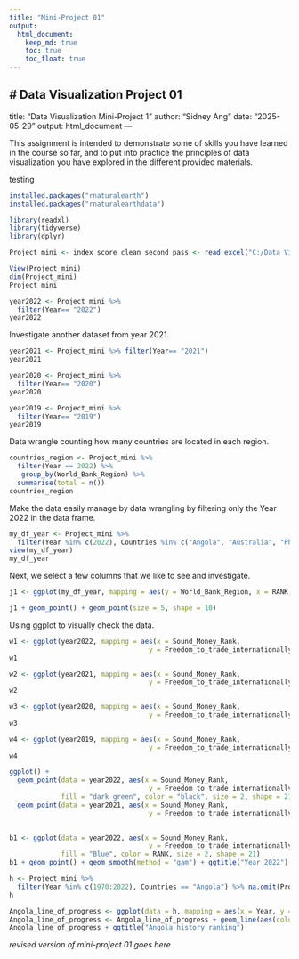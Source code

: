 ```yaml
---
title: "Mini-Project 01"
output: 
  html_document:
    keep_md: true
    toc: true
    toc_float: true
---
```


# Data Visualization Project 01
---
title: "Data Visualization Mini-Project 1"
author: "Sidney Ang"
date: "2025-05-29"
output: html_document
---

This assignment is intended to demonstrate some of skills you have learned in the course so far, and to put into practice the principles of data visualization you have explored in the different provided materials.

testing

```r
installed.packages("rnaturalearth")
installed.packages("rnaturalearthdata")
```


```r
library(readxl)
library(tidyverse)
library(dplyr)
```


```r
Project_mini <- index_score_clean_second_pass <- read_excel("C:/Data Visualization Mini-Project 1/data/index score -clean second pass.xlsx")

View(Project_mini)
dim(Project_mini)
Project_mini
```
```r
year2022 <- Project_mini %>% 
  filter(Year== "2022")
year2022
```
Investigate another dataset from year 2021.

```r
year2021 <- Project_mini %>% filter(Year== "2021")
year2021
```

```r
year2020 <- Project_mini %>% 
  filter(Year== "2020")
year2020
```

```r
year2019 <- Project_mini %>% 
  filter(Year== "2019")
year2019
```



Data wrangle counting how many countries are located in each region.

```r
countries_region <- Project_mini %>%
  filter(Year == 2022) %>% 
   group_by(World_Bank_Region) %>% 
  summarise(total = n())
countries_region
```


Make the data easily manage by data wrangling by filtering only the Year 2022 in the data frame.

```r
my_df_year <- Project_mini %>% 
  filter(Year %in% c(2022), Countries %in% c("Angola", "Australia", "Philippines", "Nigeria","China", "Germany", "United States", "Hong Kong SAR, China"))
view(my_df_year)
my_df_year
```

Next, we select a few columns that we like to see and investigate.


```r
j1 <- ggplot(my_df_year, mapping = aes(y = World_Bank_Region, x = RANK, color = Countries))

j1 + geom_point() + geom_point(size = 5, shape = 10)
```

Using ggplot to visually check the data.

```r
w1 <- ggplot(year2022, mapping = aes(x = Sound_Money_Rank,
                                   y = Freedom_to_trade_internationally_Rank, Countries = "Angola")) + geom_point() + geom_smooth(method = "loess") + ggtitle("Year2022") + geom_point(fill = "black", color = "black", size = 1, shape = 21)
w1
```

```r
w2 <- ggplot(year2021, mapping = aes(x = Sound_Money_Rank,
                                   y = Freedom_to_trade_internationally_Rank)) + geom_point() + geom_smooth(method = "loess") + ggtitle("Year 2021") + geom_point(fill = "black", color = "black", size = 2, shape = 21)
w2
```

```r
w3 <- ggplot(year2020, mapping = aes(x = Sound_Money_Rank,
                                   y = Freedom_to_trade_internationally_Rank)) + geom_point() + geom_smooth(method = "loess")+ ggtitle("Year 2020") + geom_point(fill = "black", color = "black", size = 2, shape = 21)
w3
```
 
```r
w4 <- ggplot(year2019, mapping = aes(x = Sound_Money_Rank,
                                   y = Freedom_to_trade_internationally_Rank)) + geom_point() + geom_smooth(method = "loess") + ggtitle("Year 2019") +geom_point(fill = "Black", color = "black", size = 2, shape = 21)
w4
```


```r
ggplot() +
  geom_point(data = year2022, aes(x = Sound_Money_Rank,
                                   y = Freedom_to_trade_internationally_Rank), 
             fill = "dark green", color = "black", size = 2, shape = 21) + 
  geom_point(data = year2021, aes(x = Sound_Money_Rank,
                                   y = Freedom_to_trade_internationally_Rank), fill = "purple", color = "black", size = 2, shape = 21) + ggtitle("Year 2022 and 2021")
  
```
```r
b1 <- ggplot(data = year2022, aes(x = Sound_Money_Rank,
                                   y = Freedom_to_trade_internationally_Rank), 
             fill = "Blue", color = RANK, size = 2, shape = 21)
b1 + geom_point() + geom_smooth(method = "gam") + ggtitle("Year 2022")
```

```r
h <- Project_mini %>% 
  filter(Year %in% c(1970:2022), Countries == "Angola") %>% na.omit(Project_mini)
h
```

```r
Angola_line_of_progress <- ggplot(data = h, mapping = aes(x = Year, y = RANK))
Angola_line_of_progress <- Angola_line_of_progress + geom_line(aes(color=Year))
Angola_line_of_progress + ggtitle("Angola history ranking")
```


_revised version of mini-project 01 goes here_